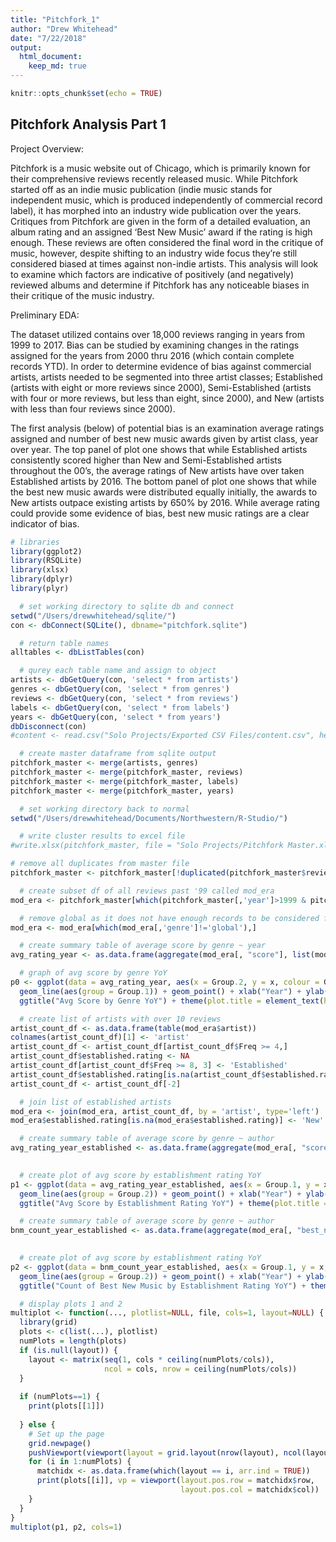 ```yaml
---
title: "Pitchfork_1"
author: "Drew Whitehead"
date: "7/22/2018"
output: 
  html_document:
    keep_md: true
---
```


```r
knitr::opts_chunk$set(echo = TRUE)
```

## Pitchfork Analysis Part 1

Project Overview:

Pitchfork is a music website out of Chicago, which is primarily known for their comprehensive reviews recently released music. While Pitchfork started off as an indie music publication (indie music stands for independent music, which is produced independently of commercial record label), it has morphed into an industry wide publication over the years. Critiques from Pitchfork are given in the form of a detailed evaluation, an album rating and an assigned ‘Best New Music’ award if the rating is high enough. These reviews are often considered the final word in the critique of music, however, despite shifting to an industry wide focus they’re still considered biased at times against non-indie artists. This analysis will look to examine which factors are indicative of positively (and negatively) reviewed albums and determine if Pitchfork has any noticeable biases in their critique of the music industry. 


Preliminary EDA:

The dataset utilized contains over 18,000 reviews ranging in years from 1999 to 2017. Bias can be studied by examining changes in the ratings assigned for the years from 2000 thru 2016 (which contain complete records YTD). In order to determine evidence of bias against commercial artists, artists needed to be segmented into three artist classes; Established (artists with eight or more reviews since 2000), Semi-Established (artists with four or more reviews, but less than eight, since 2000), and New (artists with less than four reviews since 2000).

The first analysis (below) of potential bias is an examination average ratings assigned and number of best new music awards given by artist class, year over year. The top panel of plot one shows that while Established artists consistently scored higher than New and Semi-Established artists throughout the 00’s, the average ratings of New artists have over taken Established artists by 2016. The bottom panel of plot one shows that while the best new music awards were distributed equally initially, the awards to New artists outpace existing artists by 650% by 2016. While average rating could provide some evidence of bias, best new music ratings are a clear indicator of bias.


```r
# libraries
library(ggplot2)
library(RSQLite)
library(xlsx)
library(dplyr)
library(plyr)

  # set working directory to sqlite db and connect
setwd("/Users/drewwhitehead/sqlite/")
con <- dbConnect(SQLite(), dbname="pitchfork.sqlite")

  # return table names
alltables <- dbListTables(con)

  # qurey each table name and assign to object
artists <- dbGetQuery(con, 'select * from artists')
genres <- dbGetQuery(con, 'select * from genres')
reviews <- dbGetQuery(con, 'select * from reviews')
labels <- dbGetQuery(con, 'select * from labels')
years <- dbGetQuery(con, 'select * from years')
dbDisconnect(con)
#content <- read.csv("Solo Projects/Exported CSV Files/content.csv", header = T)

  # create master dataframe from sqlite output
pitchfork_master <- merge(artists, genres)
pitchfork_master <- merge(pitchfork_master, reviews)
pitchfork_master <- merge(pitchfork_master, labels)
pitchfork_master <- merge(pitchfork_master, years)

  # set working directory back to normal
setwd("/Users/drewwhitehead/Documents/Northwestern/R-Studio/")

  # write cluster results to excel file
#write.xlsx(pitchfork_master, file = "Solo Projects/Pitchfork Master.xlsx")

# remove all duplicates from master file
pitchfork_master <- pitchfork_master[!duplicated(pitchfork_master$reviewid),]

  # create subset df of all reviews past '99 called mod_era
mod_era <- pitchfork_master[which(pitchfork_master[,'year']>1999 & pitchfork_master[,'year']<2017),]

  # remove global as it does not have enough records to be considered for average
mod_era <- mod_era[which(mod_era[,'genre']!='global'),]

  # create summary table of average score by genre ~ year
avg_rating_year <- as.data.frame(aggregate(mod_era[, "score"], list(mod_era$genre, mod_era$year), mean))

  # graph of avg score by genre YoY
p0 <- ggplot(data = avg_rating_year, aes(x = Group.2, y = x, colour = Group.1)) +       
  geom_line(aes(group = Group.1)) + geom_point() + xlab("Year") + ylab("Score") + 
  ggtitle("Avg Score by Genre YoY") + theme(plot.title = element_text(hjust = 0.5))

  # create list of artists with over 10 reviews
artist_count_df <- as.data.frame(table(mod_era$artist))
colnames(artist_count_df)[1] <- 'artist'
artist_count_df <- artist_count_df[artist_count_df$Freq >= 4,]
artist_count_df$established.rating <- NA
artist_count_df[artist_count_df$Freq >= 8, 3] <- 'Established'
artist_count_df$established.rating[is.na(artist_count_df$established.rating)] <- 'Semi-Established'
artist_count_df <- artist_count_df[-2]

  # join list of established artists
mod_era <- join(mod_era, artist_count_df, by = 'artist', type='left')
mod_era$established.rating[is.na(mod_era$established.rating)] <- 'New'

  # create summary table of average score by genre ~ author
avg_rating_year_established <- as.data.frame(aggregate(mod_era[, "score"], list(mod_era$year, 
                                                                                          mod_era$established.rating), mean))

  # create plot of avg score by establishment rating YoY
p1 <- ggplot(data = avg_rating_year_established, aes(x = Group.1, y = x, colour = Group.2)) +       
  geom_line(aes(group = Group.2)) + geom_point() + xlab("Year") + ylab("Score") + 
  ggtitle("Avg Score by Establishment Rating YoY") + theme(plot.title = element_text(hjust = 0.5))

  # create summary table of average score by genre ~ author
bnm_count_year_established <- as.data.frame(aggregate(mod_era[, "best_new_music"], list(mod_era$year, 
                                                                                mod_era$established.rating), sum))

  # create plot of avg score by establishment rating YoY
p2 <- ggplot(data = bnm_count_year_established, aes(x = Group.1, y = x, colour = Group.2)) +       
  geom_line(aes(group = Group.2)) + geom_point() + xlab("Year") + ylab("Count of Best New Music") + 
  ggtitle("Count of Best New Music by Establishment Rating YoY") + theme(plot.title = element_text(hjust = 0.5))

  # display plots 1 and 2
multiplot <- function(..., plotlist=NULL, file, cols=1, layout=NULL) {
  library(grid)
  plots <- c(list(...), plotlist)
  numPlots = length(plots)
  if (is.null(layout)) {
    layout <- matrix(seq(1, cols * ceiling(numPlots/cols)),
                     ncol = cols, nrow = ceiling(numPlots/cols))
  }
  
  if (numPlots==1) {
    print(plots[[1]])
    
  } else {
    # Set up the page
    grid.newpage()
    pushViewport(viewport(layout = grid.layout(nrow(layout), ncol(layout))))
    for (i in 1:numPlots) {
      matchidx <- as.data.frame(which(layout == i, arr.ind = TRUE))
      print(plots[[i]], vp = viewport(layout.pos.row = matchidx$row,
                                      layout.pos.col = matchidx$col))
    }
  }
}
multiplot(p1, p2, cols=1)
```
